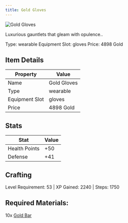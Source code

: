 ```yaml
---
title: Gold Gloves
---
```


<div className="flex items-start gap-6 mb-8">
  <div className="flex-shrink-0">
    <img src="/assets/resources/smithing/gold_gloves.png" alt="Gold Gloves" className="w-24 h-24 border rounded-lg" />
  </div>
  <div className="flex-1">
    <div className="space-y-2">
      <p className="text-lg text-muted-foreground">Luxurious gauntlets that gleam with opulence..</p>
      <div className="flex flex-wrap gap-4 text-sm">
        <span className="px-2 py-1 bg-green-100 dark:bg-green-900 rounded-md">
          Type: wearable
        </span>
        <span className="px-2 py-1 bg-purple-100 dark:bg-purple-900 rounded-md">
          Equipment Slot: gloves
        </span>
        <span className="px-2 py-1 bg-yellow-100 dark:bg-yellow-900 rounded-md">
          Price: 4898 Gold
        </span>
      </div>
    </div>
  </div>
</div>

## Item Details
| Property | Value |
|----------|-------|
| Name | Gold Gloves |
| Type | wearable |
| Equipment Slot | gloves |
| Price | 4898 Gold |

## Stats
| Stat | Value |
|------|-------|
| Health Points | +50 |
| Defense | +41 |

## Crafting
Level Requirement: 53 | XP Gained: 2240 | Steps: 1750

## Required Materials:
10x [Gold Bar](/docs/resources/individual/gold_bar)

